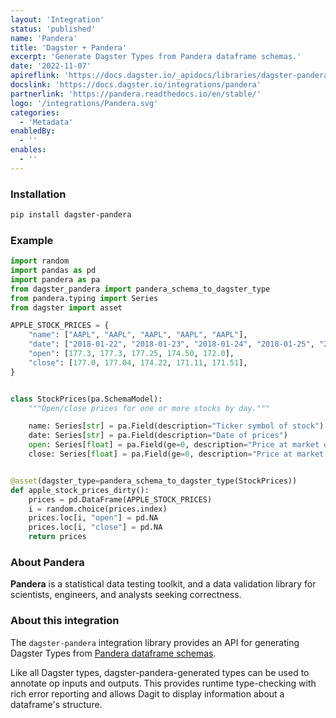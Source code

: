 ```yaml
---
layout: 'Integration'
status: 'published'
name: 'Pandera'
title: 'Dagster + Pandera'
excerpt: 'Generate Dagster Types from Pandera dataframe schemas.'
date: '2022-11-07'
apireflink: 'https://docs.dagster.io/_apidocs/libraries/dagster-pandera'
docslink: 'https://docs.dagster.io/integrations/pandera'
partnerlink: 'https://pandera.readthedocs.io/en/stable/'
logo: '/integrations/Pandera.svg'
categories:
  - 'Metadata'
enabledBy:
  - ''
enables:
  - ''
---
```


### Installation

```bash
pip install dagster-pandera
```

### Example

```python
import random
import pandas as pd
import pandera as pa
from dagster_pandera import pandera_schema_to_dagster_type
from pandera.typing import Series
from dagster import asset

APPLE_STOCK_PRICES = {
    "name": ["AAPL", "AAPL", "AAPL", "AAPL", "AAPL"],
    "date": ["2018-01-22", "2018-01-23", "2018-01-24", "2018-01-25", "2018-01-26"],
    "open": [177.3, 177.3, 177.25, 174.50, 172.0],
    "close": [177.0, 177.04, 174.22, 171.11, 171.51],
}


class StockPrices(pa.SchemaModel):
    """Open/close prices for one or more stocks by day."""

    name: Series[str] = pa.Field(description="Ticker symbol of stock")
    date: Series[str] = pa.Field(description="Date of prices")
    open: Series[float] = pa.Field(ge=0, description="Price at market open")
    close: Series[float] = pa.Field(ge=0, description="Price at market close")


@asset(dagster_type=pandera_schema_to_dagster_type(StockPrices))
def apple_stock_prices_dirty():
    prices = pd.DataFrame(APPLE_STOCK_PRICES)
    i = random.choice(prices.index)
    prices.loc[i, "open"] = pd.NA
    prices.loc[i, "close"] = pd.NA
    return prices
```

### About Pandera

**Pandera** is a statistical data testing toolkit, and a data validation library for scientists, engineers, and analysts seeking correctness.

### About this integration

The `dagster-pandera` integration library provides an API for generating Dagster Types from [Pandera dataframe schemas](https://pandera.readthedocs.io/en/stable/dataframe_schemas.html).

Like all Dagster types, dagster-pandera-generated types can be used to annotate op inputs and outputs. This provides runtime type-checking with rich error reporting and allows Dagit to display information about a dataframe's structure.
